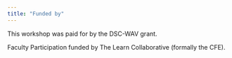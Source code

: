 ```yaml
---
title: "Funded by"
---
```


This workshop was paid for by the DSC-WAV grant.
 
Faculty Participation funded by The Learn Collaborative (formally the CFE). 
